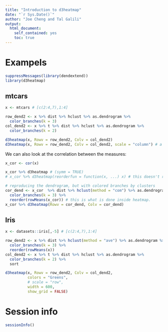 ```yaml
---
title: "Introduction to d3heatmap"
date: "`r Sys.Date()`"
author: "Joe Cheng and Tal Galili"
output:
  html_document:
    self_contained: yes
    toc: true    
---
```

<!--
%\VignetteEngine{knitr::rmarkdown}
%\VignetteIndexEntry{Introduction to d3heatmap}
-->

Exampels
=========

```r
suppressMessages(library(dendextend))
library(d3heatmap)
```

mtcars
-------

```r
x <- mtcars # [c(2:4,7),1:4]

row_dend2 <- x %>% dist %>% hclust %>% as.dendrogram %>%
  color_branches(k = 3)
col_dend2 <- x %>% t %>% dist %>% hclust %>% as.dendrogram %>%
  color_branches(k = 2)

d3heatmap(x, Rowv = row_dend2, Colv = col_dend2)
d3heatmap(x, Rowv = row_dend2, Colv = col_dend2, scale = "column") # a more appropriate scaling
```

We can also look at the correlation between the measures:

```r
x_cor <- cor(x)

x_cor %>% d3heatmap # (symm = TRUE)
# x_cor %>% d3heatmap(reorderfun = function(x, ...) x) # this doesn't reorder the rows/columns based on the means.

# reproducing the dendrogram, but with colored branches by clusters
cor_dend <- x_cor  %>% dist %>% hclust(method = "com") %>% as.dendrogram %>%
  color_branches(k = 3) %>% 
  reorder(rowMeans(x_cor)) # this is what is done inside heatmap.
x_cor %>% d3heatmap(Rowv = cor_dend, Colv = cor_dend)

```



Iris
------

```r
x <- datasets::iris[,-5] # [c(2:4,7),1:4]

row_dend2 <- x %>% dist %>% hclust(method = "ave") %>% as.dendrogram %>%
  color_branches(k = 3) %>% 
  reorder(rowMeans(x)) 
col_dend2 <- x %>% t %>% dist %>% hclust %>% as.dendrogram %>%
  color_branches(k = 2) %>% 
  sort

d3heatmap(x, Rowv = row_dend2, Colv = col_dend2,
          colors = "Greens",
          # scale = "row",
          width = 600,
          show_grid = FALSE)
```







Session info
=============

```r
sessionInfo()
```
